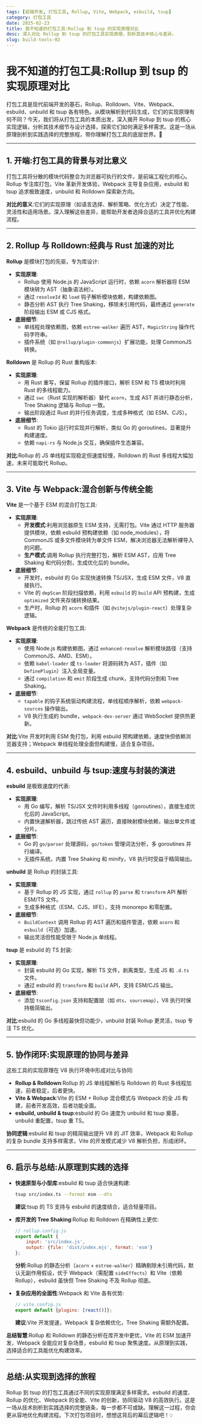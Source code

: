 ```yaml
---
tags: [前端开发, 打包工具, Rollup, Vite, Webpack, esbuild, tsup]
category: 打包工具
date: 2025-02-23
title: 我不知道的打包工具:Rollup 到 tsup 的实现原理对比
desc: 深入对比 Rollup 到 tsup 的打包工具实现原理，剖析其技术核心与差异。
slug: build-tools-02
---
```


# 我不知道的打包工具:Rollup 到 tsup 的实现原理对比

打包工具是现代前端开发的基石，Rollup、Rolldown、Vite、Webpack、esbuild、unbuild 和 tsup 各有特色。从模块解析到代码生成，它们的实现原理有何不同？今天，我们将从打包工具的本质出发，深入揭开 Rollup 到 tsup 的核心实现逻辑，分析其技术细节与设计选择，探索它们如何满足多样需求。这是一场从原理剖析到实践选择的完整旅程，带你理解打包工具的底层世界。🚀

---

## 1. 开端:打包工具的背景与对比意义

打包工具将分散的模块代码整合为浏览器可执行的文件，是前端工程化的核心。Rollup 专注库打包，Vite 革新开发体验，Webpack 主导复杂应用，esbuild 和 tsup 追求极致速度，unbuild 和 Rolldown 探索新方向。

**对比的意义**:它们的实现原理（如语言选择、解析策略、优化方式）决定了性能、灵活性和适用场景。深入理解这些差异，能帮助开发者选择合适的工具并优化构建流程。

---

## 2. Rollup 与 Rolldown:经典与 Rust 加速的对比

**Rollup** 是模块打包的先驱，专为库设计:

-   **实现原理**:
    -   Rollup 使用 Node.js 的 JavaScript 运行时，依赖 `acorn` 解析器将 ESM 模块转为 AST（抽象语法树）。
    -   通过 `resolveId` 和 `load` 钩子解析模块依赖，构建依赖图。
    -   静态分析 AST 执行 Tree Shaking，移除未引用代码，最终通过 `generate` 阶段输出 ESM 或 CJS 格式。
-   **底层细节**:
    -   单线程处理依赖图，依赖 `estree-walker` 遍历 AST，`MagicString` 操作代码字符串。
    -   插件系统（如 `@rollup/plugin-commonjs`）扩展功能，处理 CommonJS 转换。

**Rolldown** 是 Rollup 的 Rust 重构版本:

-   **实现原理**:
    -   用 Rust 重写，保留 Rollup 的插件接口，解析 ESM 和 TS 模块时利用 Rust 的多线程能力。
    -   通过 `swc`（Rust 实现的解析器）替代 `acorn`，生成 AST 并进行静态分析，Tree Shaking 逻辑与 Rollup 一致。
    -   输出阶段通过 Rust 的并行任务调度，生成多种格式（如 ESM、CJS）。
-   **底层细节**:
    -   Rust 的 Tokio 运行时实现并行解析，类似 Go 的 goroutines，显著提升构建速度。
    -   依赖 `napi-rs` 与 Node.js 交互，确保插件生态兼容。

**对比**:Rollup 的 JS 单线程实现稳定但速度较慢，Rolldown 的 Rust 多线程大幅加速，未来可能取代 Rollup。

---

## 3. Vite 与 Webpack:混合创新与传统全能

**Vite** 是一个基于 ESM 的混合打包工具:

-   **实现原理**:
    -   **开发模式**:利用浏览器原生 ESM 支持，无需打包。Vite 通过 HTTP 服务器提供模块，依赖 esbuild 预构建依赖（如 node_modules），将 CommonJS 或多文件模块转为单文件 ESM，解决浏览器无法解析裸导入的问题。
    -   **生产模式**:调用 Rollup 执行完整打包，解析 ESM AST，应用 Tree Shaking 和代码分割，生成优化后的 bundle。
-   **底层细节**:
    -   开发时，esbuild 的 Go 实现快速转换 TS/JSX，生成 ESM 文件，V8 直接执行。
    -   Vite 的 `depScan` 阶段扫描依赖，利用 `esbuild` 的 `build` API 预构建，生成 `optimized` 文件夹存储转换结果。
    -   生产时，Rollup 的 `acorn` 和插件（如 `@vitejs/plugin-react`）处理复杂逻辑。

**Webpack** 是传统的全能打包工具:

-   **实现原理**:
    -   使用 Node.js 构建依赖图，通过 `enhanced-resolve` 解析模块路径（支持 CommonJS、AMD、ESM）。
    -   依赖 `babel-loader` 或 `ts-loader` 将源码转为 AST，插件（如 `DefinePlugin`）注入全局变量。
    -   通过 `compilation` 和 `emit` 阶段生成 chunk，支持代码分割和 Tree Shaking。
-   **底层细节**:
    -   `tapable` 的钩子系统驱动构建流程，单线程顺序解析，依赖 `webpack-sources` 操作输出。
    -   V8 执行生成的 bundle，`webpack-dev-server` 通过 WebSocket 提供热更新。

**对比**:Vite 开发时利用 ESM 免打包，利用 esbuild 预构建依赖，速度快但依赖浏览器支持；Webpack 单线程处理全面但构建慢，适合复杂项目。

---

## 4. esbuild、unbuild 与 tsup:速度与封装的演进

**esbuild** 是极致速度的代表:

-   **实现原理**:
    -   用 Go 编写，解析 TS/JSX 文件时利用多线程（goroutines），直接生成优化后的 JavaScript。
    -   内置快速解析器，跳过传统 AST 遍历，直接映射模块依赖，输出单文件或分片。
-   **底层细节**:
    -   Go 的 `go/parser` 处理源码，`go/token` 管理词法分析，多 goroutines 并行编译。
    -   无插件系统，内置 Tree Shaking 和 minify，V8 执行时受益于精简输出。

**unbuild** 是 Rollup 的封装工具:

-   **实现原理**:
    -   基于 Rollup 的 JS 实现，通过 `rollup` 的 `parse` 和 `transform` API 解析 ESM/TS 文件。
    -   生成多种格式（ESM、CJS、IIFE），支持 monorepo 和零配置。
-   **底层细节**:
    -   `BuildContext` 调用 Rollup 的 AST 遍历和插件管道，依赖 `acorn` 和 `esbuild`（可选）加速。
    -   输出灵活但性能受限于 Node.js 单线程。

**tsup** 是 esbuild 的 TS 封装:

-   **实现原理**:
    -   封装 esbuild 的 Go 实现，解析 TS 文件，剥离类型，生成 JS 和 `.d.ts` 文件。
    -   通过 esbuild 的 `transform` 和 `build` API，支持 ESM/CJS 输出。
-   **底层细节**:
    -   添加 `tsconfig.json` 支持和配置层（如 `dts`、`sourcemap`），V8 执行时保持极简输出。

**对比**:esbuild 的 Go 多线程最快但功能少，unbuild 封装 Rollup 更灵活，tsup 专注 TS 优化。

---

## 5. 协作闭环:实现原理的协同与差异

这些工具的实现原理在 V8 执行环境中形成对比与协同:

-   **Rollup & Rolldown**:Rollup 的 JS 单线程解析与 Rolldown 的 Rust 多线程加速，前者稳定，后者更快。
-   **Vite & Webpack**:Vite 的 ESM + Rollup 混合模式与 Webpack 的全 JS 构建，前者开发高效，后者功能全面。
-   **esbuild, unbuild & tsup**:esbuild 的 Go 速度为 unbuild 和 tsup 奠基，unbuild 重配置，tsup 重 TS。

**协同逻辑**:esbuild 和 tsup 的精简输出提升 V8 的 JIT 效率，Webpack 和 Rollup 的复杂 bundle 支持多样需求，Vite 的开发模式减少 V8 解析负担，形成闭环。

---

## 6. 启示与总结:从原理到实践的选择

-   **快速原型与小型库**:esbuild 和 tsup 适合快速构建:

    ```bash
    tsup src/index.ts --format esm --dts
    ```

    **建议**:tsup 的 TS 支持与 esbuild 的速度结合，适合轻量项目。

-   **库开发的 Tree Shaking**:Rollup 和 Rolldown 在精确性上更优:

    ```javascript
    // rollup.config.js
    export default {
        input: 'src/index.js',
        output: {file: 'dist/index.mjs', format: 'esm'}
    };
    ```

    **分析**:Rollup 的静态分析（`acorn` + `estree-walker`）精确剔除未引用代码，默认无副作用假设，优于 Webpack（需配置 `sideEffects`）和 Vite（依赖 Rollup），esbuild 虽快但 Tree Shaking 不及 Rollup 彻底。

-   **复杂应用的全面性**:Webpack 和 Vite 各有优势:
    ```javascript
    // vite.config.js
    export default {plugins: [react()]};
    ```
    **建议**:Vite 开发提速，Webpack 复杂依赖优化，Tree Shaking 需额外配置。

**总结智慧**:Rollup 和 Rolldown 的静态分析在库开发中更优，Vite 的 ESM 加速开发，Webpack 全能应对复杂场景，esbuild 和 tsup 聚焦速度。从原理到实践，选择适合的工具能优化构建效率。

---

## 总结:从实现到选择的旅程

Rollup 到 tsup 的打包工具通过不同的实现原理满足多样需求。esbuild 的速度、Rollup 的优化、Webpack 的全能、Vite 的创新，协同驱动 V8 的高效执行。这是一场从技术剖析到实践选择的完整链条，每一步都不可或缺。理解这一过程，你会更从容地优化构建流程。下次打包项目时，想想这背后的幕后逻辑吧！💡
